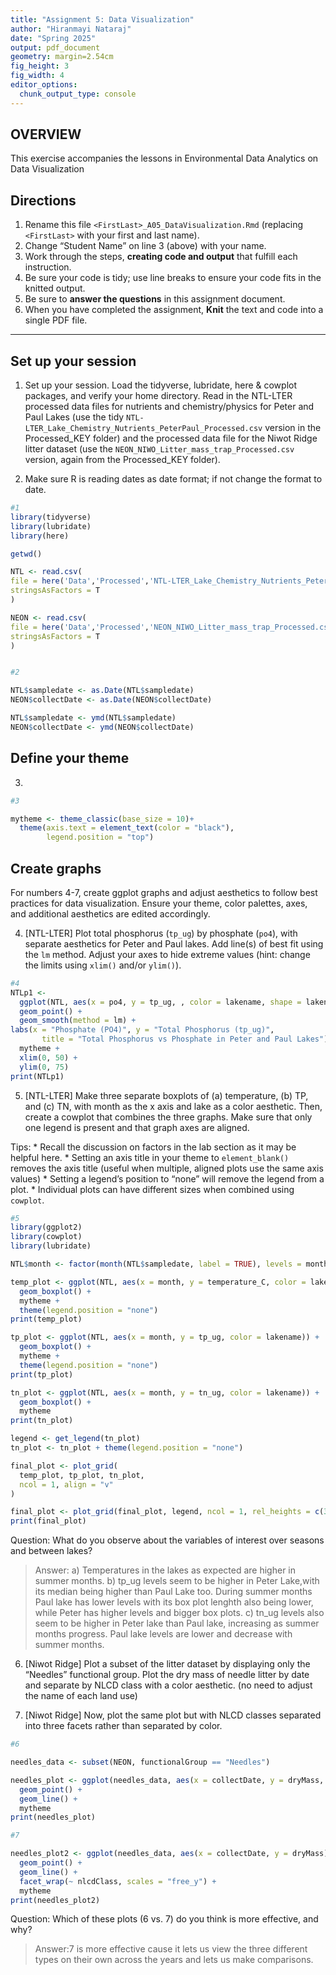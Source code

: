 ```yaml
---
title: "Assignment 5: Data Visualization"
author: "Hiranmayi Nataraj"
date: "Spring 2025"
output: pdf_document
geometry: margin=2.54cm
fig_height: 3
fig_width: 4
editor_options: 
  chunk_output_type: console
---
```


## OVERVIEW

This exercise accompanies the lessons in Environmental Data Analytics on Data Visualization 

## Directions
1. Rename this file `<FirstLast>_A05_DataVisualization.Rmd` (replacing `<FirstLast>` with your first and last name).
2. Change "Student Name" on line 3 (above) with your name.
3. Work through the steps, **creating code and output** that fulfill each instruction.
4. Be sure your code is tidy; use line breaks to ensure your code fits in the knitted output.
5. Be sure to **answer the questions** in this assignment document.
6. When you have completed the assignment, **Knit** the text and code into a single PDF file.

---

## Set up your session 

1. Set up your session. Load the tidyverse, lubridate, here & cowplot packages, and verify your home directory. Read in the NTL-LTER processed data files for nutrients and chemistry/physics for Peter and Paul Lakes (use the tidy `NTL-LTER_Lake_Chemistry_Nutrients_PeterPaul_Processed.csv` version in the Processed_KEY folder) and the processed data file for the Niwot Ridge litter dataset (use the `NEON_NIWO_Litter_mass_trap_Processed.csv` version, again from the Processed_KEY folder). 

2. Make sure R is reading dates as date format; if not change the format to date.

```r
#1 
library(tidyverse)
library(lubridate)
library(here)

getwd()

NTL <- read.csv(
file = here('Data','Processed','NTL-LTER_Lake_Chemistry_Nutrients_PeterPaul_Processed.csv'),
stringsAsFactors = T
)

NEON <- read.csv(
file = here('Data','Processed','NEON_NIWO_Litter_mass_trap_Processed.csv'),
stringsAsFactors = T
)


#2 

NTL$sampledate <- as.Date(NTL$sampledate)
NEON$collectDate <- as.Date(NEON$collectDate)

NTL$sampledate <- ymd(NTL$sampledate)
NEON$collectDate <- ymd(NEON$collectDate)
```
## Define your theme
3. 

```r
#3

mytheme <- theme_classic(base_size = 10)+
  theme(axis.text = element_text(color = "black"),
        legend.position = "top")
```

## Create graphs
For numbers 4-7, create ggplot graphs and adjust aesthetics to follow best practices for data visualization. Ensure your theme, color palettes, axes, and additional aesthetics are edited accordingly.

4. [NTL-LTER] Plot total phosphorus (`tp_ug`) by phosphate (`po4`), with separate aesthetics for Peter and Paul lakes. Add line(s) of best fit using the `lm` method. Adjust your axes to hide extreme values (hint: change the limits using `xlim()` and/or `ylim()`).

```r
#4 
NTLp1 <-
  ggplot(NTL, aes(x = po4, y = tp_ug, , color = lakename, shape = lakename)) +
  geom_point() +
  geom_smooth(method = lm) +
labs(x = "Phosphate (PO4)", y = "Total Phosphorus (tp_ug)", 
       title = "Total Phosphorus vs Phosphate in Peter and Paul Lakes") +
  mytheme +
  xlim(0, 50) +
  ylim(0, 75)
print(NTLp1)

```


5. [NTL-LTER] Make three separate boxplots of (a) temperature, (b) TP, and (c) TN, with month as the x axis and lake as a color aesthetic. Then, create a cowplot that combines the three graphs. Make sure that only one legend is present and that graph axes are aligned. 

Tips:
* Recall the discussion on factors in the lab section as it may be helpful here. 
* Setting an axis title in your theme to `element_blank()` removes the axis title (useful when multiple, aligned plots use the same axis values)
* Setting a legend's position to "none" will remove the legend from a plot.
* Individual plots can have different sizes when combined using `cowplot`.

```r
#5 
library(ggplot2)
library(cowplot)
library(lubridate)

NTL$month <- factor(month(NTL$sampledate, label = TRUE), levels = month.abb)

temp_plot <- ggplot(NTL, aes(x = month, y = temperature_C, color = lakename)) +
  geom_boxplot() +
  mytheme +
  theme(legend.position = "none")
print(temp_plot)

tp_plot <- ggplot(NTL, aes(x = month, y = tp_ug, color = lakename)) +
  geom_boxplot() +
  mytheme +
  theme(legend.position = "none")
print(tp_plot)

tn_plot <- ggplot(NTL, aes(x = month, y = tn_ug, color = lakename)) +
  geom_boxplot() +
  mytheme
print(tn_plot)

legend <- get_legend(tn_plot)
tn_plot <- tn_plot + theme(legend.position = "none")

final_plot <- plot_grid(
  temp_plot, tp_plot, tn_plot, 
  ncol = 1, align = "v"
)

final_plot <- plot_grid(final_plot, legend, ncol = 1, rel_heights = c(3, 0.3))
print(final_plot)

```

Question: What do you observe about the variables of interest over seasons and between lakes? 

> Answer: a) Temperatures in the lakes as expected are higher in summer months.
b) tp_ug levels seem to be higher in Peter Lake,with its median being higher than Paul Lake too. During summer months Paul lake has lower levels with its box plot lenghth also being lower, while Peter has higher levels and bigger box plots.
c) tn_ug levels also seem to be higher in Peter lake than Paul lake, increasing as summer months progress. Paul lake levels are lower and decrease with summer months.

6. [Niwot Ridge] Plot a subset of the litter dataset by displaying only the "Needles" functional group. Plot the dry mass of needle litter by date and separate by NLCD class with a color aesthetic. (no need to adjust the name of each land use)

7. [Niwot Ridge] Now, plot the same plot but with NLCD classes separated into three facets rather than separated by color. 

```r
#6

needles_data <- subset(NEON, functionalGroup == "Needles")

needles_plot <- ggplot(needles_data, aes(x = collectDate, y = dryMass, color = nlcdClass)) +
  geom_point() +
  geom_line() +
  mytheme
print(needles_plot)

#7

needles_plot2 <- ggplot(needles_data, aes(x = collectDate, y = dryMass)) +
  geom_point() +
  geom_line() +
  facet_wrap(~ nlcdClass, scales = "free_y") + 
  mytheme
print(needles_plot2)

```
Question: Which of these plots (6 vs. 7) do you think is more effective, and why? 

> Answer:7 is more effective cause it lets us view the three different types on their own across the years and lets us make comparisons.